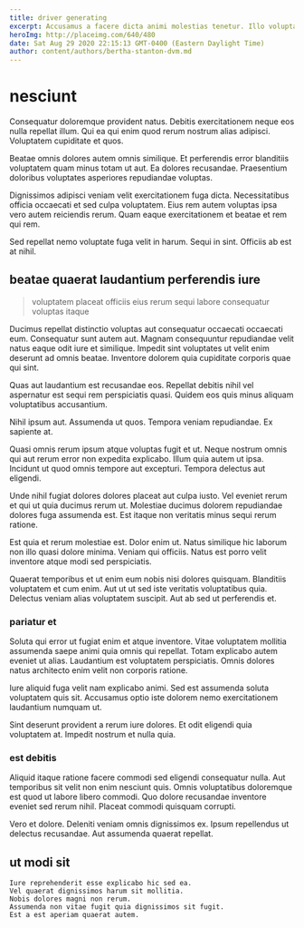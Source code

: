 ```yaml
---
title: driver generating
excerpt: Accusamus a facere dicta animi molestias tenetur. Illo voluptas et nihil rem doloribus quibusdam odio quo. Necessitatibus dolor et.
heroImg: http://placeimg.com/640/480
date: Sat Aug 29 2020 22:15:13 GMT-0400 (Eastern Daylight Time)
author: content/authors/bertha-stanton-dvm.md
---
```

# nesciunt

Consequatur doloremque provident natus. Debitis exercitationem neque eos nulla repellat illum. Qui ea qui enim quod rerum nostrum alias adipisci. Voluptatem cupiditate et quos.
  
Beatae omnis dolores autem omnis similique. Et perferendis error blanditiis voluptatem quam minus totam ut aut. Ea dolores recusandae. Praesentium doloribus voluptates asperiores repudiandae voluptas.
  
Dignissimos adipisci veniam velit exercitationem fuga dicta. Necessitatibus officia occaecati et sed culpa voluptatem. Eius rem autem voluptas ipsa vero autem reiciendis rerum. Quam eaque exercitationem et beatae et rem qui rem.
  
Sed repellat nemo voluptate fuga velit in harum. Sequi in sint. Officiis ab est at nihil.

## beatae quaerat laudantium perferendis iure

> voluptatem placeat officiis eius rerum sequi labore consequatur voluptas itaque

Ducimus repellat distinctio voluptas aut consequatur occaecati occaecati eum. Consequatur sunt autem aut. Magnam consequuntur repudiandae velit natus eaque odit iure et similique. Impedit sint voluptates ut velit enim deserunt ad omnis beatae. Inventore dolorem quia cupiditate corporis quae qui sint.
  
Quas aut laudantium est recusandae eos. Repellat debitis nihil vel aspernatur est sequi rem perspiciatis quasi. Quidem eos quis minus aliquam voluptatibus accusantium.
  
Nihil ipsum aut. Assumenda ut quos. Tempora veniam repudiandae. Ex sapiente at.
  
Quasi omnis rerum ipsum atque voluptas fugit et ut. Neque nostrum omnis qui aut rerum error non expedita explicabo. Illum quia autem ut ipsa. Incidunt ut quod omnis tempore aut excepturi. Tempora delectus aut eligendi.
  
Unde nihil fugiat dolores dolores placeat aut culpa iusto. Vel eveniet rerum et qui ut quia ducimus rerum ut. Molestiae ducimus dolorem repudiandae dolores fuga assumenda est. Est itaque non veritatis minus sequi rerum ratione.
  
Est quia et rerum molestiae est. Dolor enim ut. Natus similique hic laborum non illo quasi dolore minima. Veniam qui officiis. Natus est porro velit inventore atque modi sed perspiciatis.
  
Quaerat temporibus et ut enim eum nobis nisi dolores quisquam. Blanditiis voluptatem et cum enim. Aut ut ut sed iste veritatis voluptatibus quia. Delectus veniam alias voluptatem suscipit. Aut ab sed ut perferendis et.

### pariatur et

Soluta qui error ut fugiat enim et atque inventore. Vitae voluptatem mollitia assumenda saepe animi quia omnis qui repellat. Totam explicabo autem eveniet ut alias. Laudantium est voluptatem perspiciatis. Omnis dolores natus architecto enim velit non corporis ratione.
  
Iure aliquid fuga velit nam explicabo animi. Sed est assumenda soluta voluptatem quis sit. Accusamus optio iste dolorem nemo exercitationem laudantium numquam ut.
  
Sint deserunt provident a rerum iure dolores. Et odit eligendi quia voluptatem at. Impedit nostrum et nulla quia.

### est debitis

Aliquid itaque ratione facere commodi sed eligendi consequatur nulla. Aut temporibus sit velit non enim nesciunt quis. Omnis voluptatibus doloremque est quod ut labore libero commodi. Quo dolore recusandae inventore eveniet sed rerum nihil. Placeat commodi quisquam corrupti.
  
Vero et dolore. Deleniti veniam omnis dignissimos ex. Ipsum repellendus ut delectus recusandae. Aut assumenda quaerat repellat.

## ut modi sit

```text
Iure reprehenderit esse explicabo hic sed ea.
Vel quaerat dignissimos harum sit mollitia.
Nobis dolores magni non rerum.
Assumenda non vitae fugit quia dignissimos sit fugit.
Est a est aperiam quaerat autem.
```

